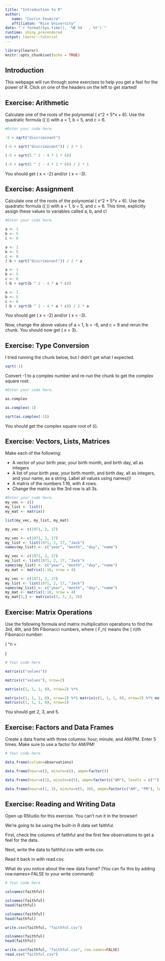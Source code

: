 ```yaml
---
title: "Introduction to R"
author: 
   name: "Corrin Fosmire"
   affiliaton: "Rice University"
date: "`r format(Sys.time(), '%B %d   , %Y')`"
runtime: shiny_prerendered
output: learnr::tutorial
---
```


```r
library(learnr)
knitr::opts_chunk$set(echo = TRUE)
```

## Introduction

This webpage will run through some exercises to help you get a feel for the power of R. Click on one of the headers on the left to get started!

## Exercise: Arithmetic

Calculate one of the roots of the polynomial \( x^2 + 5*x + 6\). Use the quadratic formula (\(\frac{-b \pm \sqrt{b^2 - 4ac}}{2a}  \)) with a = 1, b = 5, and c = 6.

```r
#Enter your code here.
```

```r
-5 + sqrt("discriminant")
```

```r
(-5 + sqrt("discriminant")) / 2 * 1
```

```r
(-5 + sqrt(5 ^ 2 - 4 * 1 * 6))
```

```r
(-5 + sqrt(5 ^ 2 - 4 * 1 * 6)) / 2 * 1
```

You should get \( x = -2\) and/or \( x = -3\).

## Exercise: Assignment

Calculate one of the roots of the polynomial \( x^2 + 5*x + 6\). Use the quadratic formula (\(\frac{-b \pm \sqrt{b^2 - 4ac}}{2a}  \)) with a = 1, b = 5, and c = 6. This time, explicitly assign these values to variables called a, b, and c!

```r
#Enter your code here.
```

```r
a <- 1
b <- 5
c <- 6
```

```r
a <- 1
b <- 5
c <- 6
(-b + sqrt("discriminant")) / 2 * a
```

```r
a <- 1
b <- 5
c <- 6
(-b + sqrt(b ^ 2 - 4 * a * c))
```

```r
a <- 1
b <- 5
c <- 6
(-b + sqrt(b ^ 2 - 4 * a * c)) / 2 * a
```

You should get \( x = -2\) and/or \( x = -3\).

Now, change the above values of a = 1, b = -6, and c = 9 and rerun the chunk. You should now get \( x = 3\).

## Exercise: Type Conversion

I tried running the chunk below, but I didn't get what I expected.

```r
sqrt(-1)
```

Convert -1 to a complex number and re-run the chunk to get the complex square root.

```r
#Enter your code here.
```

```r
as.complex
```

```r
as.complex(-1)
```

```r
sqrt(as.complex(-1))
```

You should get the complex square root of \(i\).

## Exercise: Vectors, Lists, Matrices

Make each of the following:

* A vector of your birth year, your birth month, and birth day, all as integers
* A list of your birth year, your birth month, and birth day, all as integers, and your name, as a string. Label all values using names()!
* A matrix of the numbers 1:16, with 4 rows. 
* Change the matrix so the 3rd row is all 3s.

```r
#Enter your code here.
my_vec <- c()
my_list <- list()
my_mat <- matrix()

list(my_vec, my_list, my_mat)
```

```r
my_vec <- c(1971, 2, 17)
```

```r
my_vec <- c(1971, 2, 17)
my_list <- list(1971, 2, 17, "Jack")
names(my_list) <- c("year", "month", "day", "name")
```

```r
my_vec <- c(1971, 2, 17)
my_list <- list(1971, 2, 17, "Jack")
names(my_list) <- c("year", "month", "day", "name")
my_mat <- matrix(1:16, nrow = 4)
```

```r
my_vec <- c(1971, 2, 17)
my_list <- list(1971, 2, 17, "Jack")
names(my_list) <- c("year", "month", "day", "name")
my_mat <- matrix(1:16, nrow = 4)
my_mat[3,] <- matrix(c(3, 3, 3, 3))
```

## Exercise: Matrix Operations

Use the following formula and matrix multiplication operations to find the 3rd, 4th, and 5th Fibonacci numbers, where \( F_n\) means the \( n\)th Fibonacci number:

\( \begin{pmatrix}
1 & 1 \\
1 & 0
\end{pmatrix}^n  = \begin{pmatrix}
F_{n-1} & F_n \\
F_n & F_{n+1}
\end{pmatrix}\)

```r
# Your code here
```

```r
matrix(c("values"))
```

```r
matrix(c("values"), nrow=2)
```

```r
matrix(c(1, 1, 1, 0), nrow=2) %*%
```

```r
matrix(c(1, 1, 1, 0), nrow=2) %*% matrix(c(1, 1, 1, 0), nrow=2) %*% matrix(c(1, 1, 1, 0), nrow=2) %*% 
matrix(c(1, 1, 1, 0), nrow=2)
```

You should get 2, 3, and 5.

## Exercise: Factors and Data Frames

Create a data frame with three columns: hour, minute, and AM/PM. Enter 5 times. Make sure to use a factor for AM/PM!

```r
# Your code here
```

```r
data.frame(column=observations)
```

```r
data.frame(hour=c(), minute=c(), ampm=factor())
```

```r
data.frame(hour=c(1), minute=c(5), ampm=factor(c("AM"), levels = c("")))
```

```r
data.frame(hour=c(1, 3), minute=c(5, 30), ampm=factor(c("AM", "PM"), levels = c("AM", "PM")))
```

## Exercise: Reading and Writing Data

Open up RStudio for this exercise. You can't run it in the browser!

We're going to be using the built-in R data set faithful.

First, check the columns of faithful and the first few observations to get a feel for the data.

Next, write the data to faithful.csv with write.csv.

Read it back in with read.csv.

What do you notice about the new data frame? (You can fix this by adding row.names<-FALSE to your write command)

```r
# Your code here
```

```r
colnames(faithful)
```

```r
colnames(faithful)
head(faithful)
```

```r
colnames(faithful)
head(faithful)

write.csv(faithful, "faithful.csv")
```

```r
colnames(faithful)
head(faithful)

write.csv(faithful, "faithful.csv", row.names=FALSE)
read.csv("faithful.csv")
```